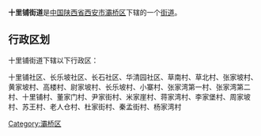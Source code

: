 {{中国乡级行政区
|行政区全称 = 十里铺街道
|景观照片文件名 = 
|景观照片描述 = 
|汉语拼音 =
|其他语言 = 
|其他语言名称 = 
|位置图文件名 = 
|位置图描述 = 
|自定义图片=
|上级行政区 = [[陕西省|陕西省]][[西安市|西安市]][[灞桥区|灞桥区]]
|行政区类别 = [[街道_(行政区划)|街道]]
|行政区划代码 = 
|行政区划 = 
|村委会 = 
|居委会 = 
|建置时间 = 
|领导职位 = 
|领导名称 = 
|政府驻地 = 
|毗邻 = 
|地理坐标 = 
|总面积 = 
|总人口 = 
|户籍人口 = 
|户籍人口年份 = 
|常住人口 = 
|常住人口年份 = 
|人口密度 = 
|GDP = 
|邮政编码 = 
|电话区号 = 
|官方网站 = 
|网站名称 = 
}}
'''十里铺街道'''是[[中华人民共和国|中国]][[陕西省|陕西省]][[西安市|西安市]][[灞桥区|灞桥区]]下辖的一个[[街道_(行政区划)|街道]]。

== 行政区划 ==
十里铺街道下辖以下行政区：

十里铺社区、长乐坡社区、长石社区、华清园社区、草南村、草北村、张家坡村、黄家坡村、高楼村、尉家坡村、长乐坡村、小寨村、张家湾第一村、张家湾第二村、十里铺村、董家门村、尹家街村、米家崖村、蒋家湾村、李家堡村、周家坡村、苏王村、老人仓村、杜家街村、秦孟街村、杨家湾村

{{陕西小作品}}
{{灞桥区行政区划}}

[[Category:灞桥区|Category:灞桥区]]